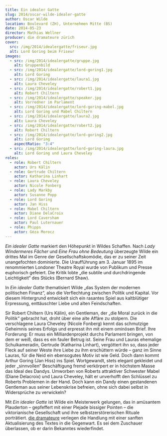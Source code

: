 ```yaml
---
title: Ein idealer Gatte
slug: 2014/oscar-wilde-idealer-gatte
author: Oscar Wilde
location: Boulevard (ZH), Unternehmen Mitte (BS)
date: 2014-05-23
director: Mathias Wellner
producer: die dramateure zürich
cover:
  src: /img/2014/idealergatte/friseur.jpg
  alt: Lord Goring beim Friseur
images:
  - src: /img/2014/idealergatte/gruppe.jpg
    alt: Gruppenbild
  - src: /img/2014/idealergatte/lord-goring1.jpg
    alt: Lord Goring
  - src: /img/2014/idealergatte/laura1.jpg
    alt: Laura Cheveley
  - src: /img/2014/idealergatte/robert1.jpg
    alt: Robert Chiltern
  - src: /img/2014/idealergatte/speaker.jpg
    alt: Vorredner im Parlament
  - src: /img/2014/idealergatte/lord-goring-mabel.jpg
    alt: Lord Goring und Mabel Chiltern
  - src: /img/2014/idealergatte/laura2.jpg
    alt: Laura Cheveley
  - src: /img/2014/idealergatte/robert2.jpg
    alt: Robert Chiltern
  - src: /img/2014/idealergatte/lord-goring2.jpg
    alt: Lord Goring
    aspectRatio: "3:4"
  - src: /img/2014/idealergatte/lord-goring-laura.jpg
    alt: Lord Goring und Laura Cheveley
roles:
  - role: Robert Chiltern
    actor: Urs Kälin
  - role: Gertrude Chiltern
    actor: Katharina Linhart
  - role: Laura Cheveley
    actor: Nicole Fonberg
  - role: Lady Markby
    actor: Susanne Popp
  - role: Lord Goring
    actor: Jan Hiss
  - role: Mabel Chiltern
    actor: Diane DelaCroix
  - role: Lord Caversham
    actor: Paul Luternauer
  - role: Phipps
    actor: Géza Morocz
---
```


_Ein idealer Gatte_ markiert den Höhepunkt in Wildes Schaffen. Nach _Lady Windermeres Fächer_ und _Eine Frau ohne Bedeutung_ überzeugte Wilde ein drittes Mal im Genre der Gesellschaftskomödie, das er zu seiner Zeit unangefochten dominierte. Die Uraufführung am 3. Januar 1895 im renommierten Londoner Theatre Royal wurde von Publikum und Presse euphorisch gefeiert. Die Kritik lobte „die subtile und durchdringende Leichtigkeit“ des Stücks (Bernard Shaw).

In _Ein idealer Gatte_ thematisiert Wilde „das System der modernen politischen Finanz“, also die Verflechtung zwischen Politik und Kapital. Vor diesem Hintergrund entwickelt sich ein rasantes Spiel aus kaltblütiger Erpressung, enttäuschter Liebe und alten Feindschaften.

Sir Robert Chiltern (Urs Kälin), ein Gentleman, der „die Moral zurück in die Politik“ gebracht hat, droht über eine alte Affäre zu stolpern. Die verschlagene Laura Cheveley (Nicole Fonberg) kennt das schmutzige Geheimnis seines Erfolgs und erpresst ihn mit einem ominösen Brief. Ihre Forderung: Er muss ein Milliardenprojekt durchs Parlament bringen, von dem er weiß, dass es ein fauler Betrug ist. Seine Frau und Lauras ehemalige Schulkameradin, Gertrude (Katharina Linhart), vergöttert ihn so, dass jeder Fleck auf seiner Weste ihre Liebe zu ihm erschüttern würde – ganz im Sinne Lauras, für die Neid ein ebensogutes Motiv ist wie Geld. Doch dann kommt Arthur Goring (Jan Hiss) ins Spiel. Wortgewandt, stets elegant gekleidet und jeder „sinnvollen“ Beschäftigung fremd verkörpert er in höchstem Masse das Ideal des Dandys. Umworben von Roberts attraktiver Schwester Mabel (Diane Delacroix) und Laura Cheveley, hält er unverhofft den Schlüssel zu Roberts Problemen in der Hand. Doch kann ein Dandy einen gestandenen Gentleman aus seiner Lebenskrise befreien, ohne sich dabei selbst in Widersprüche zu verwickeln?

Mit _Ein idealer Gatte_ ist Wilde ein Meisterwerk gelungen, das in amüsantem Plauderton – gepfeffert mit einer Plejade bissiger Pointen – die viktorianische Gesellschaft und ihre selbstzerstörerischen Rituale porträtiert. [die dramateure](http://dramateure.ch) verlegen die Handlung mit einer sanften Aktualisierung des Textes in die Gegenwart. Es sei dem Zuschauer überlassen, ob er darin Bekanntes wiederfindet.
